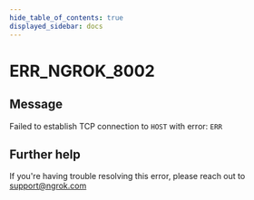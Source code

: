 ```yaml
---
hide_table_of_contents: true
displayed_sidebar: docs
---
```



# ERR_NGROK_8002

## Message

Failed to establish TCP connection to `HOST` with error: `ERR`

<ErrorDetails error="err_ngrok_8002" />

## Further help

If you're having trouble resolving this error, please reach out to [support@ngrok.com](mailto:support@ngrok.com?subject=Help%20with%20ERR_NGROK_8002)
